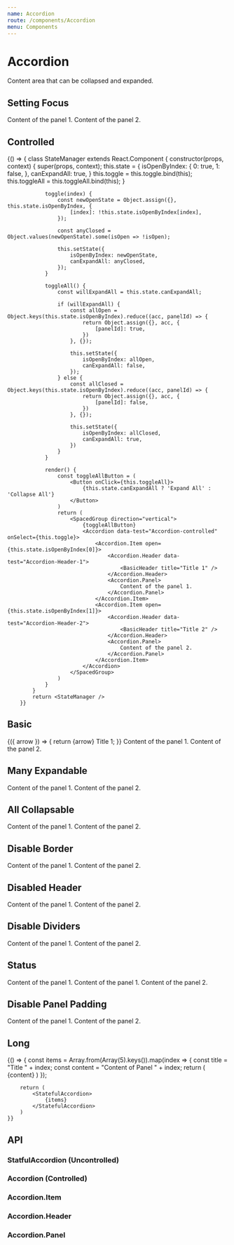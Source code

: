 ```yaml
---
name: Accordion
route: /components/Accordion
menu: Components
---
```



# Accordion

Content area that can be collapsed and expanded.

## Setting Focus

<Playground>
  <StatefulAccordion data-test="Accordion-default">
    <Accordion.Item>
      <Accordion.Header data-test="Accordion-Header-1">
        <BasicHeader title="Title 1" />
      </Accordion.Header>
      <Accordion.Panel>Content of the panel 1.</Accordion.Panel>
    </Accordion.Item>
    <Accordion.Item focused>
      <Accordion.Header data-test="Accordion-Header-2">
        <BasicHeader title="Title 2 (initially focused)" />
      </Accordion.Header>
      <Accordion.Panel>Content of the panel 2.</Accordion.Panel>
    </Accordion.Item>
  </StatefulAccordion>
</Playground>

## Controlled

<Playground>
		{() => {
			class StateManager extends React.Component {
				constructor(props, context) {
					super(props, context);
					this.state = {
						isOpenByIndex: {
							0: true,
							1: false,
						},
						canExpandAll: true,
					}
					this.toggle = this.toggle.bind(this);
					this.toggleAll = this.toggleAll.bind(this);
				}

    			toggle(index) {
    				const newOpenState = Object.assign({}, this.state.isOpenByIndex, {
    					[index]: !this.state.isOpenByIndex[index],
    				});

    				const anyClosed = Object.values(newOpenState).some(isOpen => !isOpen);

    				this.setState({
    					isOpenByIndex: newOpenState,
    					canExpandAll: anyClosed,
    				});
    			}

    			toggleAll() {
    				const willExpandAll = this.state.canExpandAll;

    				if (willExpandAll) {
    					const allOpen = Object.keys(this.state.isOpenByIndex).reduce((acc, panelId) => {
    						return Object.assign({}, acc, {
    							[panelId]: true,
    						})
    					}, {});

    					this.setState({
    						isOpenByIndex: allOpen,
    						canExpandAll: false,
    					});
    				} else {
    					const allClosed = Object.keys(this.state.isOpenByIndex).reduce((acc, panelId) => {
    						return Object.assign({}, acc, {
    							[panelId]: false,
    						})
    					}, {});

    					this.setState({
    						isOpenByIndex: allClosed,
    						canExpandAll: true,
    					})
    				}
    			}

    			render() {
    				const toggleAllButton = (
    					<Button onClick={this.toggleAll}>
    						{this.state.canExpandAll ? 'Expand All' : 'Collapse All'}
    					</Button>
    				)
    				return (
    					<SpacedGroup direction="vertical">
    						{toggleAllButton}
    						<Accordion data-test="Accordion-controlled" onSelect={this.toggle}>
    							<Accordion.Item open={this.state.isOpenByIndex[0]}>
    								<Accordion.Header data-test="Accordion-Header-1">
    									<BasicHeader title="Title 1" />
    								</Accordion.Header>
    								<Accordion.Panel>
    									Content of the panel 1.
    								</Accordion.Panel>
    							</Accordion.Item>
    							<Accordion.Item open={this.state.isOpenByIndex[1]}>
    								<Accordion.Header data-test="Accordion-Header-2">
    									<BasicHeader title="Title 2" />
    								</Accordion.Header>
    								<Accordion.Panel>
    									Content of the panel 2.
    								</Accordion.Panel>
    							</Accordion.Item>
    						</Accordion>
    					</SpacedGroup>
    				)
    			}
    		}
    		return <StateManager />
    	}}

</Playground>

## Basic

<Playground>
  <StatefulAccordion data-test="Accordion-default">
    <Accordion.Item open={true}>
      <Accordion.Header data-test="Accordion-Header-1">
        {({ arrow }) => {
          return <SpacedGroup center>{arrow} Title 1</SpacedGroup>;
        }}
      </Accordion.Header>
      <Accordion.Panel>Content of the panel 1.</Accordion.Panel>
    </Accordion.Item>
    <Accordion.Item>
      <Accordion.Header data-test="Accordion-Header-2">
        <BasicHeader title="Title 2" />
      </Accordion.Header>
      <Accordion.Panel>Content of the panel 2.</Accordion.Panel>
    </Accordion.Item>
  </StatefulAccordion>
</Playground>

## Many Expandable

<Playground>
  <StatefulAccordion manyExpandable={true} data-test="Accordion-manyexpandable">
    <Accordion.Item>
      <Accordion.Header data-test="Accordion-Header-1">
        <BasicHeader title="Title 1" />
      </Accordion.Header>
      <Accordion.Panel>Content of the panel 1.</Accordion.Panel>
    </Accordion.Item>
    <Accordion.Item>
      <Accordion.Header data-test="Accordion-Header-2">
        <BasicHeader title="Title 2" />
      </Accordion.Header>
      <Accordion.Panel>Content of the panel 2.</Accordion.Panel>
    </Accordion.Item>
  </StatefulAccordion>
</Playground>

## All Collapsable

<Playground>
  <StatefulAccordion allCollapsable={true} data-test="Accordion-allcollapsable">
    <Accordion.Item>
      <Accordion.Header data-test="Accordion-Header-1">
        <BasicHeader title="Title 1" />
      </Accordion.Header>
      <Accordion.Panel>Content of the panel 1.</Accordion.Panel>
    </Accordion.Item>
    <Accordion.Item>
      <Accordion.Header data-test="Accordion-Header-2">
        <BasicHeader title="Title 2" />
      </Accordion.Header>
      <Accordion.Panel>Content of the panel 2.</Accordion.Panel>
    </Accordion.Item>
  </StatefulAccordion>
</Playground>

## Disable Border

<Playground>
  <StatefulAccordion disableBorder={true}>
    <Accordion.Item>
      <Accordion.Header data-test="Accordion-Header-1">
        <BasicHeader title="Title 1" />
      </Accordion.Header>
      <Accordion.Panel>Content of the panel 1.</Accordion.Panel>
    </Accordion.Item>
    <Accordion.Item>
      <Accordion.Header data-test="Accordion-Header-2">
        <BasicHeader title="Title 2" />
      </Accordion.Header>
      <Accordion.Panel>Content of the panel 2.</Accordion.Panel>
    </Accordion.Item>
  </StatefulAccordion>
</Playground>

## Disabled Header

<Playground>
  <StatefulAccordion>
    <Accordion.Item disabled>
      <Accordion.Header data-test="Accordion-Header-1">
        <BasicHeader title="Title 1" />
      </Accordion.Header>
      <Accordion.Panel>Content of the panel 1.</Accordion.Panel>
    </Accordion.Item>
    <Accordion.Item disabled>
      <Accordion.Header data-test="Accordion-Header-2">
        <BasicHeader title="Title 2" />
      </Accordion.Header>
      <Accordion.Panel>Content of the panel 2.</Accordion.Panel>
    </Accordion.Item>
  </StatefulAccordion>
</Playground>

## Disable Dividers

<Playground>
  <StatefulAccordion disableDividers={true}>
    <Accordion.Item>
      <Accordion.Header data-test="Accordion-Header-1">
        <BasicHeader title="Title 1" />
      </Accordion.Header>
      <Accordion.Panel>Content of the panel 1.</Accordion.Panel>
    </Accordion.Item>
    <Accordion.Item>
      <Accordion.Header data-test="Accordion-Header-2">
        <BasicHeader title="Title 2" />
      </Accordion.Header>
      <Accordion.Panel>Content of the panel 2.</Accordion.Panel>
    </Accordion.Item>
  </StatefulAccordion>
</Playground>

## Status

<Playground>
  <StatefulAccordion>
    <Accordion.Item status="success">
      <Accordion.Header data-test="Accordion-Header-1">
        <BasicHeader title="Title 1" />
      </Accordion.Header>
      <Accordion.Panel>Content of the panel 1.</Accordion.Panel>
    </Accordion.Item>
    <Accordion.Item status="failure">
      <Accordion.Header data-test="Accordion-Header-2">
        <BasicHeader title="Title 2" />
      </Accordion.Header>
      <Accordion.Panel>
        <StatefulAccordion>
          <Accordion.Item status="success">
            <Accordion.Header data-test="Accordion-Header-1">
              <BasicHeader title="Title 1" />
            </Accordion.Header>
            <Accordion.Panel>Content of the panel 1.</Accordion.Panel>
          </Accordion.Item>
          <Accordion.Item status="failure">
            <Accordion.Header data-test="Accordion-Header-2">
              <BasicHeader title="Title 2" />
            </Accordion.Header>
            <Accordion.Panel>Content of the panel 2.</Accordion.Panel>
          </Accordion.Item>
        </StatefulAccordion>
      </Accordion.Panel>
    </Accordion.Item>
  </StatefulAccordion>
</Playground>

## Disable Panel Padding

<Playground>
  <StatefulAccordion>
    <Accordion.Item disablePadding>
      <Accordion.Header data-test="Accordion-Header-1">
        <BasicHeader title="Title 1" />
      </Accordion.Header>
      <Accordion.Panel>Content of the panel 1.</Accordion.Panel>
    </Accordion.Item>
    <Accordion.Item disablePadding>
      <Accordion.Header data-test="Accordion-Header-2">
        <BasicHeader title="Title 2" />
      </Accordion.Header>
      <Accordion.Panel>Content of the panel 2.</Accordion.Panel>
    </Accordion.Item>
  </StatefulAccordion>
</Playground>

## Long

<Playground>
	{() => {
		const items = Array.from(Array(5).keys()).map(index => {
			const title = "Title " + index;
			const content = "Content of Panel " + index;
			return (
				<Accordion.Item key={index}>
					<Accordion.Header>
						<BasicHeader title={title} />
					</Accordion.Header>
					<Accordion.Panel>
						{content}
					</Accordion.Panel>
				</Accordion.Item>
			)
		});

    	return (
    		<StatefulAccordion>
    			{items}
    		</StatefulAccordion>
    	)
    }}

</Playground>

## API

### StatfulAccordion (Uncontrolled)

<PropsTable of={StatefulAccordion} />

### Accordion (Controlled)

<PropsTable of={Accordion} />

### Accordion.Item

<PropsTable of={Accordion.Item} />

### Accordion.Header

<PropsTable of={Accordion.Header} />

### Accordion.Panel

<PropsTable of={Accordion.Panel} />
